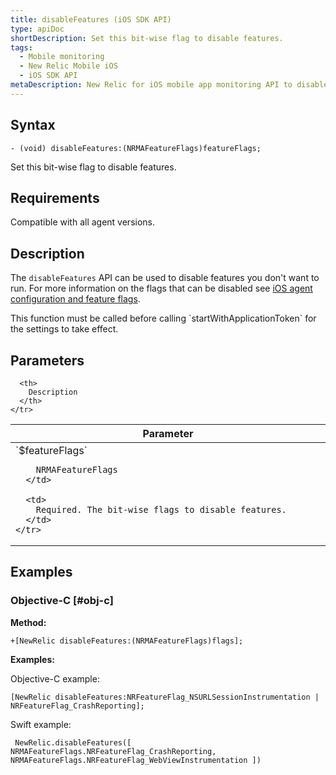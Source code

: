 ```yaml
---
title: disableFeatures (iOS SDK API)
type: apiDoc
shortDescription: Set this bit-wise flag to disable features.
tags:
  - Mobile monitoring
  - New Relic Mobile iOS
  - iOS SDK API
metaDescription: New Relic for iOS mobile app monitoring API to disable features.
---
```


## Syntax

```
- (void) disableFeatures:(NRMAFeatureFlags)featureFlags;
```

Set this bit-wise flag to disable features.

## Requirements

Compatible with all agent versions.

## Description

The `disableFeatures` API can be used to disable features you don't want to run. 
For more information on the flags that can be disabled see [iOS agent configuration and feature flags](/docs/mobile-monitoring/new-relic-mobile-ios/api-guides/ios-agent-configuration-feature-flags). 

<Callout variant="important">
This function must be called before calling `startWithApplicationToken` for the settings to take effect.
</Callout>

## Parameters

<table>
  <thead>
    <tr>
      <th width="25%">
        Parameter
      </th>

      <th>
        Description
      </th>
    </tr>
  </thead>

  <tbody>
    <tr>
      <td>
        `$featureFlags`

        NRMAFeatureFlags
      </td>

      <td>
        Required. The bit-wise flags to disable features.
      </td>
    </tr>
  </tbody>
</table>


## Examples

### Objective-C [#obj-c]

**Method:**

```
+[NewRelic disableFeatures:(NRMAFeatureFlags)flags];
```

**Examples:**

Objective-C example:

```
[NewRelic disableFeatures:NRFeatureFlag_NSURLSessionInstrumentation | NRFeatureFlag_CrashReporting]; 
```

Swift example:

```
 NewRelic.disableFeatures([ NRMAFeatureFlags.NRFeatureFlag_CrashReporting, NRMAFeatureFlags.NRFeatureFlag_WebViewInstrumentation ])
```
